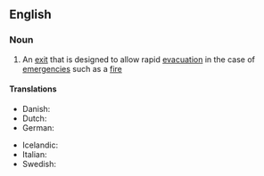 ==English==
{{wikipedia}}
===Noun===
{{en-noun|sg=[[emergency]] [[exit]]}}

# An [[exit]] that is designed to allow rapid [[evacuation]] in the case of [[emergency|emergencies]] such as a [[fire]]

====Translations====
{{trans-top|an exit}}
*Danish: {{t|da|nødudgang|c}}
*Dutch: {{t|nl|nooduitgang|m}}
*German: {{t|de|Notausgang|m}}
{{trans-mid}}
*Icelandic: {{t|is|neyðarútgangur|m}}
*Italian: {{t|it|uscita d'emergenza|f}}
*Swedish: {{t|sv|nödutgång|c}}
{{trans-bottom}}